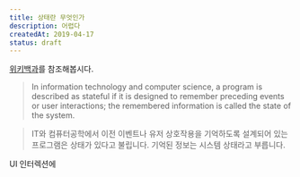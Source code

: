 ```yaml
---
title: 상태란 무엇인가
description: 어렵다
createdAt: 2019-04-17
status: draft
---
```


[위키백과](<https://en.wikipedia.org/wiki/State_(computer_science)>)를 참조해봅시다.

> In information technology and computer science,
> a program is described as stateful if it is designed to remember preceding events or user interactions;
> the remembered information is called the state of the system.

> IT와 컴퓨터공학에서 이전 이벤트나 유저 상호작용을 기억하도록 설계되어 있는 프로그램은 상태가 있다고 불립니다.
> 기억된 정보는 시스템 상태라고 부릅니다.

UI 인터렉션에
